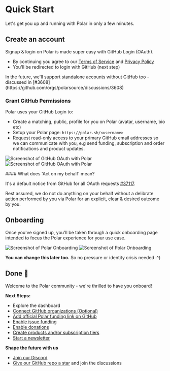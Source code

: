
# Quick Start

Let's get you up and running with Polar in only a few minutes.

## Create an account
Signup & login on Polar is made super easy with GitHub Login (OAuth).

<GithubLoginButton
  className="text-white mb-8"
  size="small"
  text="Continue with GitHub"
  userSignupType={UserSignupType.MAINTAINER}
  returnTo="/maintainer"
/>

- By continuing you agree to our [Terms of Service](/legal/terms) and [Privacy Policy](/legal/privacy)
- You'll be redirected to login with GitHub (next step)

<BrowserCallout type="NOTE">
  In the future, we'll support standalone accounts without GitHub too - discussed in [#3608](https://github.com/orgs/polarsource/discussions/3608)
</BrowserCallout>

### Grant GitHub Permissions

Polar uses your GitHub Login to:

- Create a matching, public, profile for you on Polar (avatar, username, bio etc)
- Setup your Polar page: `https://polar.sh/<username>`
- Request read-only access to your primary GitHub email addresses so we can communicate with you, e.g send funding, subscription and order notifications and product updates.

![Screenshot of GitHub OAuth with Polar](./gh-auth.light.jpg)
![Screenshot of GitHub OAuth with Polar](./gh-auth.dark.jpg)

<BrowserCallout type="IMPORTANT">
#### What does 'Act on my behalf' mean?

It's a default notice from GitHub for all OAuth requests [#37117](https://github.com/orgs/community/discussions/37117).

Rest assured, we do not do anything on your behalf without a delibrate action
performed by you via Polar for an explicit, clear & desired outcome by you.

</BrowserCallout>

## Onboarding

Once you've signed up, you'll be taken through a quick onboarding page intended to focus the Polar experience for your use case.

![Screenshot of Polar Onboarding](./onboarding.light.jpg)
![Screenshot of Polar Onboarding](./onboarding.dark.jpg)

**You can change this later too.** So no pressure or identity crisis needed :^)

## Done 🎉

Welcome to the Polar community - we're thrilled to have you onboard!

**Next Steps:**
- Explore the dashboard
- [Connect GitHub organizations (Optional)](/docs/github/install)
- [Add official Polar funding link on GitHub](/docs/github/funding-yaml)
- [Enable issue funding](/docs/issue-funding/overview)
- [Enable donations](/docs/donations)
- [Create products and/or subscription tiers](/docs/products)
- [Start a newsletter](/docs/newsletters)

**Shape the future with us**
- [Join our Discord](https://discord.gg/BZw96tszTX)
- [Give our GitHub repo a star](https://github.com/polarsource/polar) and join the discussions
